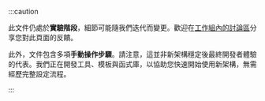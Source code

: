 :::caution

此文件仍處於**實驗階段**，細節可能隨我們迭代而變更。歡迎在[工作組內的討論區](https://github.com/reactwg/react-native-new-architecture/discussions/8)分享您對此頁面的反饋。

此外，文件包含多項**手動操作步驟**。請注意，這並非新架構穩定後最終開發者體驗的代表。我們正在開發工具、模板與函式庫，以協助您快速開始使用新架構，無需經歷完整設定流程。

:::